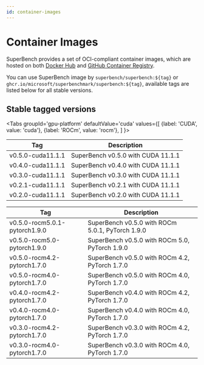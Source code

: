```yaml
---
id: container-images
---
```




# Container Images

SuperBench provides a set of OCI-compliant container images,
which are hosted on both [Docker Hub](https://hub.docker.com/r/superbench/superbench/tags)
and [GitHub Container Registry](https://github.com/microsoft/superbenchmark/pkgs/container/superbenchmark%2Fsuperbench).

You can use SuperBench image by `superbench/superbench:${tag}` or `ghcr.io/microsoft/superbenchmark/superbench:${tag}`,
available tags are listed below for all stable versions.

## Stable tagged versions

<Tabs
  groupId='gpu-platform'
  defaultValue='cuda'
  values={[
    {label: 'CUDA', value: 'cuda'},
    {label: 'ROCm', value: 'rocm'},
  ]
}>
<TabItem value='cuda'>

| Tag               | Description                        |
|-------------------|------------------------------------|
| v0.5.0-cuda11.1.1 | SuperBench v0.5.0 with CUDA 11.1.1 |
| v0.4.0-cuda11.1.1 | SuperBench v0.4.0 with CUDA 11.1.1 |
| v0.3.0-cuda11.1.1 | SuperBench v0.3.0 with CUDA 11.1.1 |
| v0.2.1-cuda11.1.1 | SuperBench v0.2.1 with CUDA 11.1.1 |
| v0.2.0-cuda11.1.1 | SuperBench v0.2.0 with CUDA 11.1.1 |

</TabItem>
<TabItem value='rocm'>

| Tag                           | Description                                      |
|-------------------------------|--------------------------------------------------|
| v0.5.0-rocm5.0.1-pytorch1.9.0 | SuperBench v0.5.0 with ROCm 5.0.1, PyTorch 1.9.0 |
| v0.5.0-rocm5.0-pytorch1.9.0   | SuperBench v0.5.0 with ROCm 5.0, PyTorch 1.9.0   |
| v0.5.0-rocm4.2-pytorch1.7.0   | SuperBench v0.5.0 with ROCm 4.2, PyTorch 1.7.0   |
| v0.5.0-rocm4.0-pytorch1.7.0   | SuperBench v0.5.0 with ROCm 4.0, PyTorch 1.7.0   |
| v0.4.0-rocm4.2-pytorch1.7.0   | SuperBench v0.4.0 with ROCm 4.2, PyTorch 1.7.0   |
| v0.4.0-rocm4.0-pytorch1.7.0   | SuperBench v0.4.0 with ROCm 4.0, PyTorch 1.7.0   |
| v0.3.0-rocm4.2-pytorch1.7.0   | SuperBench v0.3.0 with ROCm 4.2, PyTorch 1.7.0   |
| v0.3.0-rocm4.0-pytorch1.7.0   | SuperBench v0.3.0 with ROCm 4.0, PyTorch 1.7.0   |

</TabItem>
</Tabs>
